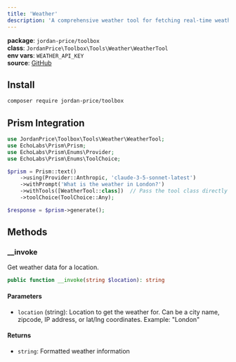 ```yaml
---
title: 'Weather'
description: 'A comprehensive weather tool for fetching real-time weather data and forecasts.'
---
```


**package**: `jordan-price/toolbox`     
**class**: `JordanPrice\Toolbox\Tools\Weather\WeatherTool`  
**env vars**: `WEATHER_API_KEY`     
**source**: [GitHub](https://github.com/jordan-price/toolbox/blob/main/src/Tools/Weather/WeatherTool.php)   

## Install

```bash
composer require jordan-price/toolbox
```

## Prism Integration

```php
use JordanPrice\Toolbox\Tools\Weather\WeatherTool;
use EchoLabs\Prism\Prism;
use EchoLabs\Prism\Enums\Provider;
use EchoLabs\Prism\Enums\ToolChoice;

$prism = Prism::text()
    ->using(Provider::Anthropic, 'claude-3-5-sonnet-latest')
    ->withPrompt('What is the weather in London?')
    ->withTools([WeatherTool::class])  // Pass the tool class directly
    ->toolChoice(ToolChoice::Any);

$response = $prism->generate();
```

## Methods

### __invoke

Get weather data for a location.

```php
public function __invoke(string $location): string
```

#### Parameters
- `location` (string): Location to get the weather for. Can be a city name, zipcode, IP address, or lat/lng coordinates. Example: "London"

#### Returns
- `string`: Formatted weather information
